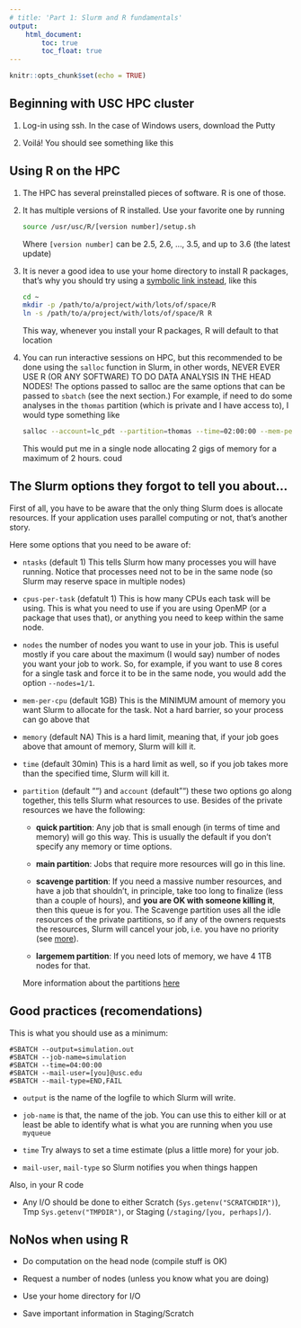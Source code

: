 ```yaml
---
# title: 'Part 1: Slurm and R fundamentals'
output:
    html_document:
        toc: true
        toc_float: true
---
```


```r
knitr::opts_chunk$set(echo = TRUE)
```

## Beginning with USC HPC cluster

1.  Log-in using ssh. In the case of Windows users, download the Putty

2.  Voilá! You should see something like this

## Using R on the HPC

1.  The HPC has several preinstalled pieces of software. R is one of those.

2.  It has multiple versions of R installed. Use your favorite one by running
    
    ```bash
    source /usr/usc/R/[version number]/setup.sh
    ```
    
    Where `[version number]` can be 2.5, 2.6, ..., 3.5, and up to 3.6 (the latest update)

3.  It is never a good idea to use your home directory to install R packages, that's
why you should try using a [symbolic link instead](), like this
    
    ```bash
    cd ~
    mkdir -p /path/to/a/project/with/lots/of/space/R
    ln -s /path/to/a/project/with/lots/of/space/R R
    ```
    
    This way, whenever you install your R packages, R will default to that location
    
4.  You can run interactive sessions on HPC, but this recommended to be done using
    the `salloc` function in Slurm, in other words, NEVER EVER USE R (OR ANY SOFTWARE)
    TO DO DATA ANALYSIS IN THE HEAD NODES! The options passed to salloc are the same
    options that can be passed to `sbatch` (see the next section.) For example,
    if need to do some analyses in the `thomas` partition (which is private and
    I have access to), I would type something like
    
    ```bash
    salloc --account=lc_pdt --partition=thomas --time=02:00:00 --mem-per-cpu=2G
    ```
    
    This would put me in a single node allocating 2 gigs of memory for a maximum
    of 2 hours.
    coud
    
## The Slurm options they forgot to tell you about...

First of all, you have to be aware that the only thing Slurm does is allocate
resources. If your application uses parallel computing or not, that's another
story.

Here some options that you need to be aware of:

- `ntasks` (default 1) This tells Slurm how many processes you will have running.
  Notice that processes need not to be in the same node (so Slurm may reserve
  space in multiple nodes)

- `cpus-per-task` (defatult 1) This is how many CPUs each task will be using. 
  This is what you need to use if you are using OpenMP (or a package that uses
  that), or anything you need to keep within the same node.
  
-  `nodes` the number of nodes you want to use in your job. This is useful mostly
  if you care about the maximum (I would say) number of nodes you want your job
  to work. So, for example, if you want to use 8 cores for a single task and 
  force it to be in the same node, you would add the option `--nodes=1/1`.

- `mem-per-cpu` (default 1GB) This is the MINIMUM amount of memory you want Slurm
  to allocate for the task. Not a hard barrier, so your process can go above that

- `memory` (default NA) This is a hard limit, meaning that, if your job goes
  above that amount of memory, Slurm will kill it.

- `time` (default 30min) This is a hard limit as well, so if you job takes more
  than the specified time, Slurm will kill it.

- `partition` (default "") and `account` (default "") these two options go along
  together, this tells Slurm what resources to use. Besides of the private resources
  we have the following:
  
  *  **quick partition**: Any job that is small enough (in terms of time and memory) will
     go this way. This is usually the default if you don't specify any memory or
     time options.
     
  *  **main partition**: Jobs that require more resources will go in this line.
  
  *  **scavenge partition**: If you need a massive number resources, and have a job that
     shouldn't, in principle, take too long to finalize (less than a couple of
     hours), and **you are OK with someone killing it**, then this queue is for
     you. The Scavenge partition uses all the idle resources of the private partitions,
     so if any of the owners requests the resources, Slurm will cancel your job,
     i.e. you have no priority (see [more](https://hpcc.usc.edu/support/documentation/scavenge/){target="_blank"}).
     
  * **largemem partition**: If you need lots of memory, we have 4 1TB nodes for
    that.

  More information about the partitions [here](https://hpcc.usc.edu/support/infrastructure/node-allocation/){target="_blank"}


## Good practices (recomendations)

This is what you should use as a minimum:

```
#SBATCH --output=simulation.out
#SBATCH --job-name=simulation
#SBATCH --time=04:00:00
#SBATCH --mail-user=[you]@usc.edu
#SBATCH --mail-type=END,FAIL
```

-  `output` is the name of the logfile to which Slurm will write.

-  `job-name` is that, the name of the job. You can use this to either kill or
   at least be able to identify what is what you are running when you use `myqueue`
   
-  `time` Try always to set a time estimate (plus a little more) for your job.

-  `mail-user`, `mail-type` so Slurm notifies you when things happen

Also, in your R code

-  Any I/O should be done to either Scratch (`Sys.getenv("SCRATCHDIR")`), Tmp
   `Sys.getenv("TMPDIR")`, or Staging (`/staging/[you, perhaps]/`).
   


## NoNos when using R

-  Do computation on the head node (compile stuff is OK)

-  Request a number of nodes (unless you know what you are doing)

-  Use your home directory for I/O

-  Save important information in Staging/Scratch


